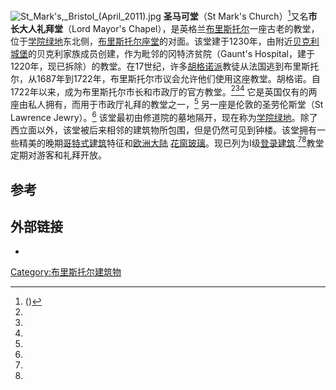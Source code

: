 [[File:St_Mark's,_Bristol_(April_2011).jpg|thumb]]
'''圣马可堂'''（St Mark's Church）<ref>({{gbmapping|ST583727}})</ref>又名'''市长大人礼拜堂'''（Lord Mayor's Chapel），是英格兰[[布里斯托尔|布里斯托尔]]一座古老的教堂，位于[[学院绿地_(布里斯托尔)|学院绿地]]东北侧，[[布里斯托尔座堂|布里斯托尔座堂]]的对面。该堂建于1230年，由附近[[贝克利城堡|贝克利城堡]]的贝克利家族成员创建，作为毗邻的冈特济贫院（Gaunt's Hospital，建于1220年，现已拆除）的教堂。在17世纪，许多[[胡格诺派|胡格诺派]]教徒从法国逃到布里斯托尔，从1687年到1722年，布里斯托尔市议会允许他们使用这座教堂。胡格诺。自1722年以来，成为布里斯托尔市长和市政厅的官方教堂。<ref name="Foyle100_102"/><ref name="Little9_10"/><ref name="Jones35"/> 它是英国仅有的两座由私人拥有，而用于市政厅礼拜的教堂之一，<ref name="burrough"/> 另一座是伦敦的圣劳伦斯堂（St Lawrence Jewry）。<ref name="Foyle100_102"/> 该堂最初由修道院的墓地隔开，现在称为[[学院绿地_(布里斯托尔)|学院绿地]]。除了西立面以外，该堂被后来相邻的建筑物所包围，但是仍然可见到钟楼。该堂拥有一些精美的晚期[[哥特式建筑|哥特式建筑]]特征和[[欧洲大陆|欧洲大陆]] [[花窗玻璃|花窗玻璃]]。现已列为I级[[登录建筑|登录建筑]].<ref name="IEChurch"/><ref name="Looking"/>教堂定期对游客和礼拜开放。

{{multiple image
| align = right
| image1 = PoyntzChapel Gaunt'sChapel Bristol England.jpg
| width1 = 140
| image2 = FanVault PoyntzChapel Gaunt'sChapel Bristol.PNG
| width2 = 160
}}

==参考==
{{Reflist|33em|refs=
<ref name="burrough">{{cite book |last=Burrough |first=THB |title=Bristol |year=1970 |publisher=Studio Vista |location=London |isbn=0-289-79804-3 }}</ref>
<ref name="IEChurch">{{cite web | title= Church of St Mark, Lord Mayor's Chapel | work= historicengland.org.uk | url= https://historicengland.org.uk/listing/the-list/list-entry/1355174 | access-date= 2007-03-16 | archive-date= 2020-12-24 | archive-url= https://web.archive.org/web/20201224091800/https://historicengland.org.uk/listing/the-list/list-entry/1355174 | dead-url= no }}</ref>
<ref name="Looking">{{cite web | title=St Mark's | work=Looking at Buildings | url=http://www.lookingatbuildings.org.uk/cities/bristol/bristol-churches/st-marks.html | access-date=2010-08-05 | archive-date=2020-09-26 | archive-url=https://web.archive.org/web/20200926220815/http://www.lookingatbuildings.org.uk/cities/bristol/bristol-churches/st-marks.html | dead-url=no }}</ref> 
<ref name="Jones35">{{Cite book | last=Jones | first=Donald | title=Bristol Past | publisher=Phillimore | location=Chichester | year=2000 | page=35 | isbn=1-86077-138-6 }}</ref>
<ref name="Little9_10">{{Cite book | last=Little | first=Bryan | title=Churches in Bristol | url=https://archive.org/details/churchesinbristo0000litt | 
publisher=Redcliffe Press | location=Bristol | year=1978 | pages=[https://archive.org/details/churchesinbristo0000litt/page/9 9]–10 | isbn=0-905459-06-7 }}</ref>
<ref name="Foyle100_102">{{Cite book | last=Foyle | first=Andrew | title=Pevsner Architectural Guide, Bristol | publisher=Yale University Press | location=New Haven | year=2004 | pages=[https://archive.org/details/bristol0000foyl/page/100 100–102] | isbn=0-300-10442-1 | url=https://archive.org/details/bristol0000foyl/page/100 }}</ref>
}}

== 外部链接 ==
* {{Official website|http://lordmayorschapel.org/}}

{{coord|51.4517|N|2.6015|W|type:landmark_region:GB|display=title}}
{{布里斯托尔}}
[[Category:布里斯托尔建筑物|Category:布里斯托尔建筑物]]